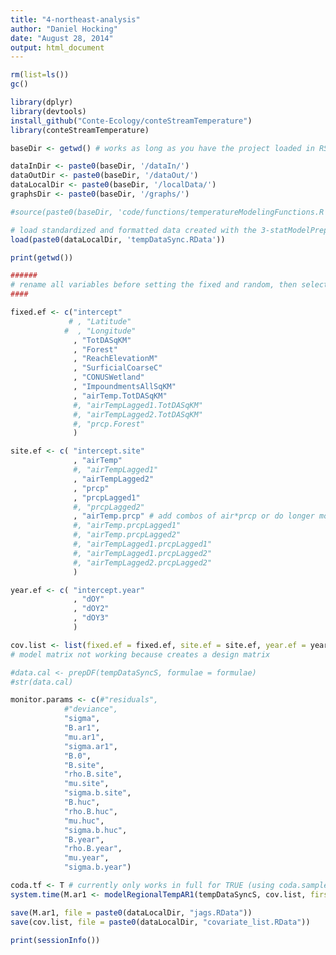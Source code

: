 ```yaml
---
title: "4-northeast-analysis"
author: "Daniel Hocking"
date: "August 28, 2014"
output: html_document
---
```


```r

rm(list=ls())
gc()

```


```r
library(dplyr)
library(devtools)
install_github("Conte-Ecology/conteStreamTemperature")
library(conteStreamTemperature)

baseDir <- getwd() # works as long as you have the project loaded in RStudio - does not work for kniting

dataInDir <- paste0(baseDir, '/dataIn/')
dataOutDir <- paste0(baseDir, '/dataOut/')
dataLocalDir <- paste0(baseDir, '/localData/')
graphsDir <- paste0(baseDir, '/graphs/')

#source(paste0(baseDir, 'code/functions/temperatureModelingFunctions.R'))

# load standardized and formatted data created with the 3-statModelPrep.Rmd script
load(paste0(dataLocalDir, 'tempDataSync.RData'))
```

```r
print(getwd())
```

```r

######
# rename all variables before setting the fixed and random, then select them by list?
####

fixed.ef <- c("intercept" 
             # , "Latitude" 
            #  , "Longitude" 
              , "TotDASqKM" 
              , "Forest" 
              , "ReachElevationM" 
              , "SurficialCoarseC" 
              , "CONUSWetland" 
              , "ImpoundmentsAllSqKM" 
              , "airTemp.TotDASqKM"
              #, "airTempLagged1.TotDASqKM"
              #, "airTempLagged2.TotDASqKM"
              #, "prcp.Forest"
              )

site.ef <- c( "intercept.site" 
              , "airTemp" 
              #, "airTempLagged1"
              , "airTempLagged2" 
              , "prcp" 
              , "prcpLagged1" 
              #, "prcpLagged2"
              , "airTemp.prcp" # add combos of air*prcp or do longer moving means????
              #, "airTemp.prcpLagged1"
              #, "airTemp.prcpLagged2"
              #, "airTempLagged1.prcpLagged1"
              #, "airTempLagged1.prcpLagged2"
              #, "airTempLagged2.prcpLagged2"
              )

year.ef <- c( "intercept.year"
              , "dOY" 
              , "dOY2"
              , "dOY3"
              )

cov.list <- list(fixed.ef = fixed.ef, site.ef = site.ef, year.ef = year.ef, huc.ef = site.ef, ar1.ef = site.ef)
# model matrix not working because creates a design matrix

#data.cal <- prepDF(tempDataSyncS, formulae = formulae)
#str(data.cal)

monitor.params <- c(#"residuals",
            #"deviance",
            "sigma",
            "B.ar1",
            "mu.ar1",
            "sigma.ar1",
            "B.0",
            "B.site",
            "rho.B.site",
            "mu.site",
            "sigma.b.site",
            "B.huc",
            "rho.B.huc",
            "mu.huc",
            "sigma.b.huc",
            "B.year",
            "rho.B.year",
            "mu.year",
            "sigma.b.year")

coda.tf <- T # currently only works in full for TRUE (using coda.samples)
system.time(M.ar1 <- modelRegionalTempAR1(tempDataSyncS, cov.list, firstObsRows = firstObsRows, evalRows = evalRows, n.burn = 1000, n.it = 1000, n.thin = 1, nc = 3, coda = coda.tf, param.list = monitor.params)) # Slow with AR1: ~3-6 min per 100 iterations (13 min per 100 iter for site AR)

save(M.ar1, file = paste0(dataLocalDir, "jags.RData"))
save(cov.list, file = paste0(dataLocalDir, "covariate_list.RData"))

```


```r

print(sessionInfo())

```





